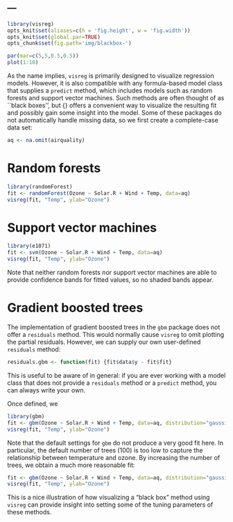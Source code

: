 ---
---

```r
library(visreg)
opts_knit$set(aliases=c(h = 'fig.height', w = 'fig.width'))
opts_knit$set(global.par=TRUE)
opts_chunk$set(fig.path='img/blackbox-')
```
```r
par(mar=c(5,5,0.5,0.5))
plot(1:10)
```

As the name implies, `visreg` is primarily designed to visualize regression models.  However, it is also compatible with any formula-based model class that supplies a `predict` method, which includes models such as random forests and support vector machines.  Such methods are often thought of as ``black boxes'', but {\tt visreg} offers a convenient way to visualize the resulting fit and possibly gain some insight into the model.  Some of these packages do not automatically handle missing data, so we first create a complete-case data set:

```r
aq <- na.omit(airquality)
```

# Random forests

```r
library(randomForest)
fit <- randomForest(Ozone ~ Solar.R + Wind + Temp, data=aq)
visreg(fit, "Temp", ylab="Ozone")
```

# Support vector machines

```r
library(e1071)
fit <- svm(Ozone ~ Solar.R + Wind + Temp, data=aq)
visreg(fit, "Temp", ylab="Ozone")
```

Note that neither random forests nor support vector machines are able to provide confidence bands for fitted values, so no shaded bands appear.

# Gradient boosted trees

The implementation of gradient boosted trees in the `gbm` package does not offer a `residuals` method.  This would normally cause `visreg` to omit plotting the partial residuals.  However, we can supply our own user-defined `residuals` method:

```r
residuals.gbm <- function(fit) {fit$data$y - fit$fit}
```

This is useful to be aware of in general: if you are ever working with a model class that does not provide a `residuals` method or a `predict` method, you can always write your own.

Once defined, we

```r
library(gbm)
fit <- gbm(Ozone ~ Solar.R + Wind + Temp, data=aq, distribution="gaussian")
visreg(fit, "Temp", ylab="Ozone")
```

Note that the default settings for `gbm` do not produce a very good fit here.  In particular, the default number of trees (100) is too low to capture the relationship between temperature and ozone.  By increasing the number of trees, we obtain a much more reasonable fit:

```r
fit <- gbm(Ozone ~ Solar.R + Wind + Temp, data=aq, distribution="gaussian", n.trees=5000)
visreg(fit, "Temp", ylab="Ozone")
```

This is a nice illustration of how visualizing a "black box" method using `visreg` can provide insight into setting some of the tuning parameters of these methods.
